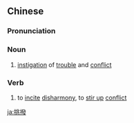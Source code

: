 {{also|挑拨}}
==Chinese==
{{zh-forms|s=挑拨}}

===Pronunciation===
{{zh-pron
|m=tiǎobō
|c=tiu1 but6
|mn=thiau-poah
|cat=n,v
}}

===Noun===
{{zh-noun}}

# [[instigation]] of [[trouble]] and [[conflict]]

===Verb===
{{zh-verb}}

# to [[incite]] [[disharmony]], to [[stir up]] [[conflict]]

[[ja:挑撥]]